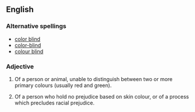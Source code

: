 ==English==

===Alternative spellings===
*[[color blind]]
*[[color-blind]]
*[[colour blind]]

===Adjective===
{{en-adj|pos=[[colour]]-[[blind]]|-}}

# {{notcomparable}} Of a person or animal, unable to distinguish between two or more primary colours (usually red and green).
# Of a person who hold no prejudice based on skin colour, or of a process which precludes racial prejudice.